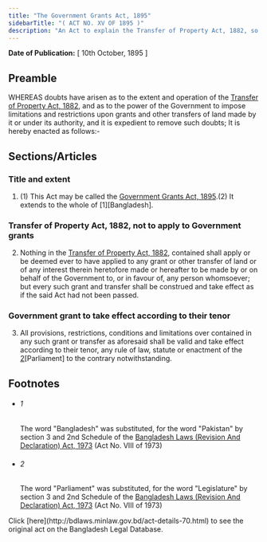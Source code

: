 ```yaml
---
title: "The Government Grants Act, 1895"
sidebarTitle: "( ACT NO. XV OF 1895 )"
description: "An Act to explain the Transfer of Property Act, 1882, so far as relates to grants from the Government, and to remove certain doubts as to the powers of the Government in relation to such grants."
---
```


**Date of Publication:** [ 10th October, 1895 ]

## Preamble

WHEREAS doubts have arisen as to the extent and operation of the [Transfer of Property Act, 1882](/act-48.html "Transfer of Property Act, 1882"), and as to the power of the Government to impose limitations and restrictions upon grants and other transfers of land made by it or under its authority, and it is expedient to remove such doubts; It is hereby enacted as follows:-

## Sections/Articles

### Title and extent

1. (1) This Act may be called the [Government Grants Act, 1895](/act-70.html "Government Grants Act, 1895").(2) It extends to the whole of [1][Bangladesh].

### Transfer of Property Act, 1882, not to apply to Government grants

2. Nothing in the [Transfer of Property Act, 1882](/act-48.html "Transfer of Property Act, 1882"), contained shall apply or be deemed ever to have applied to any grant or other transfer of land or of any interest therein heretofore made or hereafter to be made by or on behalf of the Government to, or in favour of, any person whomsoever; but every such grant and transfer shall be construed and take effect as if the said Act had not been passed.

### Government grant to take effect according to their tenor

3. All provisions, restrictions, conditions and limitations over contained in any such grant or transfer as aforesaid shall be valid and take effect according to their tenor, any rule of law, statute or enactment of the [2](1)[Parliament] to the contrary notwithstanding.

## Footnotes

- ###### 1

  The word "Bangladesh" was substituted, for the word "Pakistan" by section 3 and 2nd Schedule of the [Bangladesh Laws (Revision And Declaration) Act, 1973](/act-430.html "Bangladesh Laws (Revision And Declaration) Act, 1973") (Act No. VIII of 1973)

- ###### 2

  The word "Parliament" was substituted, for the word "Legislature" by section 3 and 2nd Schedule of the [Bangladesh Laws (Revision And Declaration) Act, 1973](/act-430.html "Bangladesh Laws (Revision And Declaration) Act, 1973") (Act No. VIII of 1973)

<Note>
  Click [here](http://bdlaws.minlaw.gov.bd/act-details-70.html) to see the original act on the Bangladesh Legal Database.
</Note>
